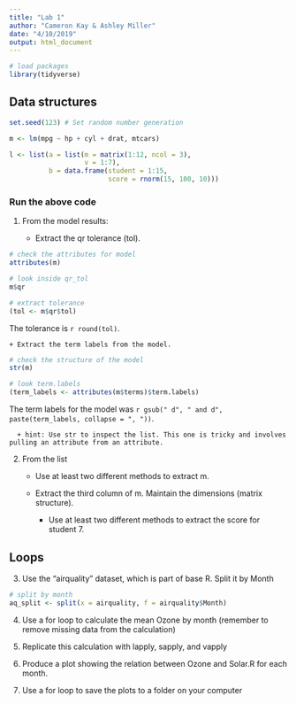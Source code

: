 ```yaml
---
title: "Lab 1"
author: "Cameron Kay & Ashley Miller"
date: "4/10/2019"
output: html_document
---
```


```r
# load packages
library(tidyverse)
```

## Data structures
```r
set.seed(123) # Set random number generation

m <- lm(mpg ~ hp + cyl + drat, mtcars)

l <- list(a = list(m = matrix(1:12, ncol = 3),
                   v = 1:7),
          b = data.frame(student = 1:15,
                         score = rnorm(15, 100, 10)))

```

### Run the above code

1. From the model results:

    + Extract the qr tolerance (tol).
    
```r
# check the attributes for model
attributes(m)

# look inside qr_tol
m$qr

# extract tolerance
(tol <- m$qr$tol)

```

The tolerance is `r round(tol)`. 

    + Extract the term labels from the model.

```r
# check the structure of the model
str(m)

# look term.labels
(term_labels <- attributes(m$terms)$term.labels)
```

The term labels for the model was `r gsub(" d", " and d", paste(term_labels, collapse = ", "))`.
  
      + hint: Use str to inspect the list. This one is tricky and involves pulling an attribute from an attribute.
    
2. From the list

    + Use at least two different methods to extract m.
  
    + Extract the third column of m. Maintain the dimensions (matrix structure).
  
      + Use at least two different methods to extract the score for student 7.

## Loops

3. Use the “airquality” dataset, which is part of base R. Split it by Month
```r
# split by month
aq_split <- split(x = airquality, f = airquality$Month)
```


4. Use a for loop to calculate the mean Ozone by month (remember to remove missing data from the calculation)

5. Replicate this calculation with lapply, sapply, and vapply

6. Produce a plot showing the relation between Ozone and Solar.R for each month.

7. Use a for loop to save the plots to a folder on your computer